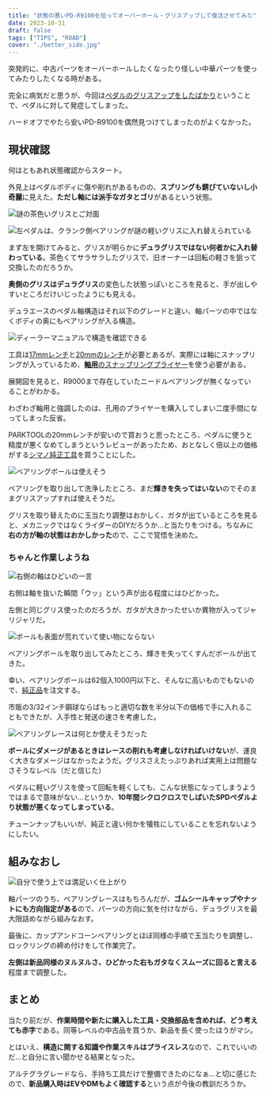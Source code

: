 ```yaml
---
title: "状態の悪いPD-R9100を拾ってオーバーホール・グリスアップして復活させてみた"
date: 2023-10-31
draft: false
tags: ["TIPS", "ROAD"]
cover: "./better_side.jpg"
---
```


突発的に、中古パーツをオーバーホールしたくなったり怪しい中華パーツを使ってみたりしたくなる時がある。

完全に病気だと思うが、今回は[ペダルのグリスアップをしたばかり](https://blog.gensobunya.net/post/2023/10/pd-es800-overhaul/)ということで、ペダルに対して発症してしまった。

<LinkCard url="https://blog.gensobunya.net/post/2023/10/pd-es800-overhaul/" />

ハードオフでやたら安いPD-R9100を偶然見つけてしまったのがよくなかった。

## 現状確認

何はともあれ状態確認からスタート。

外見上はペダルボディに傷や削れがあるものの、**スプリングも錆びていないし小奇麗**に見えた。**ただし軸には派手なガタとゴリ**があるという状態。

![謎の茶色いグリスとご対面](./better_inside.jpg)

![左ペダルは、クランク側ベアリングが謎の軽いグリスに入れ替えられている](./better_side.jpg)

まず左を開けてみると、グリスが明らかに**デュラグリスではない何者かに入れ替わっている**。茶色くてサラサラしたグリスで、旧オーナーは回転の軽さを狙って交換したのだろうか。

**奥側のグリスはデュラグリス**の変色した状態っぽいところを見ると、手が出しやすいところだけいじったようにも見える。

デュラエースのペダル軸構造はそれ以下のグレードと違い、軸パーツの中ではなくボディの奥にもベアリングが入る構造。

![ディーラーマニュアルで構造を確認できる](./image.png)

工具は[17mmレンチ](https://amzn.to/3tX4Khn)と[20mmのレンチ](https://amzn.to/4755q2I)が必要とあるが、実際には軸にスナップリングが入っているため、[**軸用**のスナップリングプライヤー](https://amzn.to/4755q2I)を使う必要がある。

展開図を見ると、R9000まで存在していたニードルベアリングが無くなっていることがわかる。

<Amzn asin="B002A5RRCW" />

わざわざ軸用と強調したのは、孔用のプライヤーを購入してしまい二度手間になってしまった反省。

PARKTOOLの20mmレンチが安いので買おうと思ったところ、ペダルに使うと精度が悪くなめてしまうというレビューがあったため、おとなしく倍以上の価格がする[シマノ純正工具](https://amzn.to/3Sgsp6C)を買うことにした。

<Amzn asin="B00B708TUK" />

![ベアリングボールは使えそう](./better_side_ball.jpg)

ベアリングを取り出して洗浄したところ、まだ**輝きを失ってはいない**のでそのままグリスアップすれば使えそうだ。

グリスを取り替えたのに玉当たり調整はおかしく、ガタが出ているところを見ると、メカニックではなくライダーのDIYだろうか…と当たりをつける。ちなみに**右の方が軸の状態はおかしかった**ので、ここで覚悟を決めた。

### ちゃんと作業しようね

![右側の軸はひどいの一言](./omg.jpg)

右側は軸を抜いた瞬間「ウッ」という声が出る程度にはひどかった。

左側と同じグリス使ったのだろうが、ガタが大きかったせいか異物が入ってジャリジャリだ。

![ボールも表面が荒れていて使い物にならない](./bad-ball.jpg)

ベアリングボールを取り出してみたところ、輝きを失ってくすんだボールが出てきた。

幸い、ベアリングボールは62個入1000円以下と、そんなに高いものでもないので、[純正品](https://amzn.to/3MivTBX)を注文する。

<Amzn asin="B006WF7THE" />

市販の3/32インチ鋼球ならばもっと適切な数を半分以下の価格で手に入れることもできたが、入手性と発送の速さを考慮した。

![ベアリングレースは何とか使えそうだった](./race.jpg)

**ボールにダメージがあるときはレースの削れも考慮しなければいけない**が、運良く大きなダメージはなかったようだ。グリスさえたっぷりあれば実用上は問題なさそうなレベル（だと信じた）

ペダルに軽いグリスを使って回転を軽くしても、こんな状態になってしまうようではまるで意味がない…というか、**10年間シクロクロスでしばいたSPDペダルより状態が悪くなってしまっている**。

チューンナップもいいが、純正と違い何かを犠牲にしていることを忘れないようにしたい。

## 組みなおし

![自分で使う上では満足いく仕上がり](./complete.jpg)

軸パーツのうち、ベアリングレースはもちろんだが、**ゴムシールキャップやナットにも方向指定がある**ので、パーツの方向に気を付けながら、デュラグリスを最大限詰めながら組みなおす。

最後に、カップアンドコーンベアリングとほぼ同様の手順で玉当たりを調整し、ロックリングの締め付けをして作業完了。

**左側は新品同様のヌルヌルさ、ひどかった右もガタなくスムーズに回ると言える**程度まで調整した。

## まとめ

当たり前だが、**作業時間や新たに購入した工具・交換部品を含めれば、どう考えても赤字**である。同等レベルの中古品を買うか、新品を長く使ったほうがマシ。

とはいえ、**構造に関する知識や作業スキルはプライスレス**なので、これでいいのだ…と自分に言い聞かせる結果となった。

アルテグラグレードなら、手持ち工具だけで整備できたのになぁ…と切に感じたので、**新品購入時はEVやDMもよく確認する**という点が今後の教訓だろうか。

<Amzn asin="B01IQL2822" />
